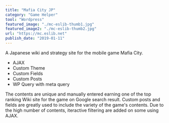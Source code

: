 ```yaml
---
title: "Mafia City JP"
category: "Game Helper"
tool: "Wordpress"
featured_image: "./mc-eslib-thumb1.jpg"
featured_image2: "./mc-eslib-thumb2.jpg"
url: "https://mc.eslib.net"
publish_date: "2019-01-11"
---
```


A Japanese wiki and strategy site for the mobile game Mafia City.

* AJAX
* Custom Theme
* Custom Fields
* Custom Posts
* WP Query with meta query

The contents are unique and manually entered earning one of the top ranking Wiki site for the game on Google search result.
Custom posts and fields are greatly used to include the variety of the game's contents. 
Due to the high number of contents, iteractive filtering are added on some using AJAX.